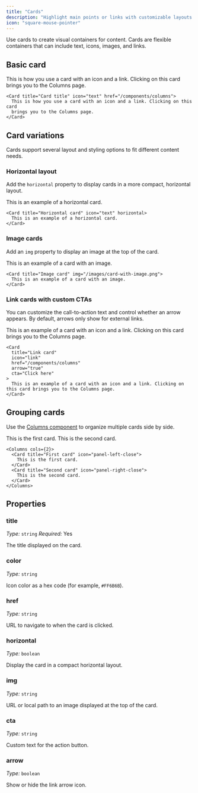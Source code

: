 ```yaml
---
title: "Cards"
description: "Highlight main points or links with customizable layouts and icons"
icon: "square-mouse-pointer"
---
```



Use cards to create visual containers for content. Cards are flexible containers that can include text, icons, images, and links.

## Basic card

<Card title="Card title" icon="text" href="/components/columns">
  This is how you use a card with an icon and a link. Clicking on this card
  brings you to the Columns page.
</Card>

```mdx Card example
<Card title="Card title" icon="text" href="/components/columns">
  This is how you use a card with an icon and a link. Clicking on this card
  brings you to the Columns page.
</Card>
```

## Card variations

Cards support several layout and styling options to fit different content needs.

### Horizontal layout

Add the `horizontal` property to display cards in a more compact, horizontal layout.

<Card title="Horizontal card" icon="text" horizontal>
  This is an example of a horizontal card.
</Card>

```mdx Horizontal card example
<Card title="Horizontal card" icon="text" horizontal>
  This is an example of a horizontal card.
</Card>
```

### Image cards

Add an `img` property to display an image at the top of the card.

<Card title="Image card" img="https://mintlify-assets.b-cdn.net/yosemite.jpg">
  This is an example of a card with an image.
</Card>

```mdx Image card example
<Card title="Image card" img="/images/card-with-image.png">
  This is an example of a card with an image.
</Card>
```

### Link cards with custom CTAs

You can customize the call-to-action text and control whether an arrow appears. By default, arrows only show for external links.

<Card title="Link card" icon="link" href="/components/columns" arrow="true" cta="Click here">
  This is an example of a card with an icon and a link. Clicking on this card brings you to the Columns page.
</Card>

```mdx Link card example
<Card
  title="Link card"
  icon="link"
  href="/components/columns"
  arrow="true"
  cta="Click here"
>
  This is an example of a card with an icon and a link. Clicking on this card brings you to the Columns page.
</Card>
```

## Grouping cards

Use the [Columns component](/components/columns) to organize multiple cards side by side.

<Columns cols={2}>
  <Card title="First card" icon="panel-left-close">
    This is the first card.
  </Card>
  <Card title="Second card" icon="panel-right-close">
    This is the second card.
  </Card>
</Columns>

```mdx Columns example
<Columns cols={2}>
  <Card title="First card" icon="panel-left-close">
    This is the first card.
  </Card>
  <Card title="Second card" icon="panel-right-close">
    This is the second card.
  </Card>
</Columns>
```

## Properties

### title

*Type:* `string` *Required:* Yes

The title displayed on the card.

<IconsOptional />

### color

*Type:* `string`

Icon color as a hex code (for example, `#FF6B6B`).

### href

*Type:* `string`

URL to navigate to when the card is clicked.

### horizontal

*Type:* `boolean`

Display the card in a compact horizontal layout.

### img

*Type:* `string`

URL or local path to an image displayed at the top of the card.

### cta

*Type:* `string`

Custom text for the action button.

### arrow

*Type:* `boolean`

Show or hide the link arrow icon.
